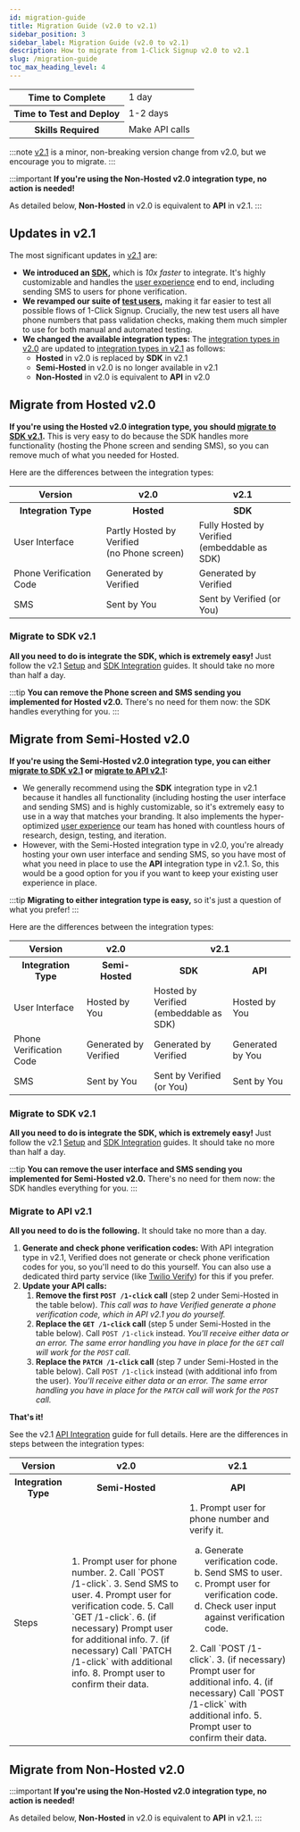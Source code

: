```yaml
---
id: migration-guide
title: Migration Guide (v2.0 to v2.1)
sidebar_position: 3
sidebar_label: Migration Guide (v2.0 to v2.1)
description: How to migrate from 1-Click Signup v2.0 to v2.1
slug: /migration-guide
toc_max_heading_level: 4
---
```



<table>
    <tr>
        <th>Time to Complete</th>
        <td>1 day</td>
    </tr>
    <tr>
        <th>Time to Test and Deploy</th>
        <td>1-2 days</td>
    </tr>
    <tr>
        <th>Skills Required</th>
        <td>Make API calls</td>
    </tr>
</table>

:::note 
[v2.1](/) is a minor, non-breaking version change from v2.0, but we encourage you to migrate.
:::

:::important
**If you're using the Non-Hosted v2.0 integration type, no action is needed!** 

As detailed below, **Non-Hosted** in v2.0 is equivalent to **API** in v2.1.
:::


## Updates in v2.1

The most significant updates in [v2.1](/) are:
- **We introduced an [SDK](/guides/sdk-integration),** which is _10x faster_ to integrate. It's highly customizable and handles the [user experience](/guides/user-experience) end to end, including sending SMS to users for phone verification.
- **We revamped our suite of [test users](/test-users),** making it far easier to test all possible flows of 1-Click Signup. Crucially, the new test users all have phone numbers that pass validation checks, making them much simpler to use for both manual and automated testing.
- **We changed the available integration types:** The [integration types in v2.0](/v2.0/integration-guide#2-configure-brand-settings) are updated to [integration types in v2.1](/guides/setup#integration-type) as follows:
    - **Hosted** in v2.0 is replaced by **SDK** in v2.1
    - **Semi-Hosted** in v2.0 is no longer available in v2.1
    - **Non-Hosted** in v2.0 is equivalent to **API** in v2.0


## Migrate from Hosted v2.0

**If you're using the Hosted v2.0 integration type, you should [migrate to SDK v2.1](#migrate-to-sdk-v21).** This is very easy to do because the SDK handles more functionality (hosting the Phone screen and sending SMS), so you can remove much of what you needed for Hosted. 

Here are the differences between the integration types:

<table>
    <tr>
        <th>Version</th>
        <th>v2.0</th>
        <th>v2.1</th>
    </tr>
    <tr>
        <th>Integration Type</th>
        <th>Hosted</th>
        <th>SDK</th>
    </tr>
    <tr>
        <td>User Interface</td>
        <td>Partly Hosted by Verified <br/> (no Phone screen)</td>
        <td>Fully Hosted by Verified <br/> (embeddable as SDK)</td>
    </tr>
    <tr>
        <td>Phone Verification Code</td>
        <td>Generated by Verified</td>
        <td>Generated by Verified</td>
    </tr>
    <tr>
        <td>SMS</td>
        <td>Sent by You</td>
        <td>Sent by Verified (or You)</td>
    </tr>
</table>


### Migrate to SDK v2.1

**All you need to do is integrate the SDK, which is extremely easy!** Just follow the v2.1 [Setup](/guides/setup) and [SDK Integration](/guides/sdk-integration) guides. It should take no more than half a day.

:::tip
**You can remove the Phone screen and SMS sending you implemented for Hosted v2.0.** There's no need for them now: the SDK handles everything for you.
:::


## Migrate from Semi-Hosted v2.0

**If you're using the Semi-Hosted v2.0 integration type, you can either [migrate to SDK v2.1](#migrate-to-sdk-v21) or [migrate to API v2.1](#migrate-to-api-v21):** 
- We generally recommend using the **SDK** integration type in v2.1 because it handles all functionality (including hosting the user interface and sending SMS) and is highly customizable, so it's extremely easy to use in a way that matches your branding. It also implements the hyper-optimized [user experience](/guides/user-experience) our team has honed with countless hours of research, design, testing, and iteration.
- However, with the Semi-Hosted integration type in v2.0, you're already hosting your own user interface and sending SMS, so you have most of what you need in place to use the **API** integration type in v2.1. So, this would be a good option for you if you want to keep your existing user experience in place.

:::tip
**Migrating to either integration type is easy,** so it's just a question of what you prefer! 
:::

Here are the differences between the integration types:

<table>
    <tr>
        <th>Version</th>
        <th>v2.0</th>
        <th colspan="2">v2.1</th>
    </tr>
    <tr>
        <th>Integration Type</th>
        <th>Semi-Hosted</th>
        <th>SDK</th>
        <th>API</th>
    </tr>
    <tr>
        <td>User Interface</td>
        <td>Hosted by You</td>
        <td>Hosted by Verified <br/> (embeddable as SDK)</td>
        <td>Hosted by You</td>
    </tr>
    <tr>
        <td>Phone Verification Code</td>
        <td>Generated by Verified</td>
        <td>Generated by Verified</td>
        <td>Generated by You</td>
    </tr>
    <tr>
        <td>SMS</td>
        <td>Sent by You</td>
        <td>Sent by Verified (or You)</td>
        <td>Sent by You</td>
    </tr>
</table>


### Migrate to SDK v2.1

**All you need to do is integrate the SDK, which is extremely easy!** Just follow the v2.1 [Setup](/guides/setup) and [SDK Integration](/guides/sdk-integration) guides. It should take no more than half a day.

:::tip
**You can remove the user interface and SMS sending you implemented for Semi-Hosted v2.0.** There's no need for them now: the SDK handles everything for you.
:::


### Migrate to API v2.1

**All you need to do is the following.** It should take no more than a day.

1. **Generate and check phone verification codes:** With API integration type in v2.1, Verified does not generate or check phone verification codes for you, so you'll need to do this yourself. You can also use a dedicated third party service (like [Twilio Verify](https://www.twilio.com/en-us/user-authentication-identity/verify)) for this if you prefer.
2. **Update your API calls:**
    1. **Remove the first `POST /1-click` call** (step 2 under Semi-Hosted in the table below). _This call was to have Verified generate a phone verification code, which in API v2.1 you do yourself._
    2. **Replace the `GET /1-click` call** (step 5 under Semi-Hosted in the table below). Call `POST /1-click` instead. _You'll receive either data or an error. The same error handling you have in place for the `GET` call will work for the `POST` call._
    3. **Replace the `PATCH /1-click` call** (step 7 under Semi-Hosted in the table below). Call `POST /1-click` instead (with additional info from the user). _You'll receive either data or an error. The same error handling you have in place for the `PATCH` call will work for the `POST` call._

**That's it!**

See the v2.1 [API Integration](/guides/api-integration) guide for full details. Here are the differences in steps between the integration types:

<table>
    <tr>
        <th>Version</th>
        <th>v2.0</th>
        <th>v2.1</th>
    </tr>
    <tr>
        <th>Integration Type</th>
        <th>Semi-Hosted</th>
        <th>API</th>
    </tr>
    <tr>
        <td>Steps</td>
        <td>
            1. Prompt user for phone number.
            2. Call `POST /1-click`.
            3. Send SMS to user.
            4. Prompt user for verification code.
            5. Call `GET /1-click`.
            6. (if necessary) Prompt user for additional info.
            7. (if necessary) Call `PATCH /1-click` with additional info.
            8. Prompt user to confirm their data.
        </td>
        <td>
            1. Prompt user for phone number and verify it.
                <ol type="a">
                    <li>Generate verification code.</li>
                    <li>Send SMS to user.</li>
                    <li>Prompt user for verification code.</li>
                    <li>Check user input against verification code.</li>
                </ol>
            2. Call `POST /1-click`.
            3. (if necessary) Prompt user for additional info.
            4. (if necessary) Call `POST /1-click` with additional info.
            5. Prompt user to confirm their data.
        </td>
    </tr>
</table>


## Migrate from Non-Hosted v2.0

:::important
**If you're using the Non-Hosted v2.0 integration type, no action is needed!** 

As detailed below, **Non-Hosted** in v2.0 is equivalent to **API** in v2.1.
:::